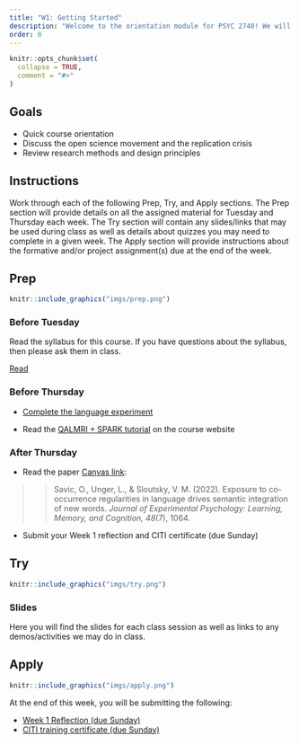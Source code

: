 ```yaml
---
title: "W1: Getting Started"
description: "Welcome to the orientation module for PSYC 2740! We will cover everything here and more on the first day of class. See you there."
order: 0 
---
```


```r
knitr::opts_chunk$set(
  collapse = TRUE,
  comment = "#>"
)
```


## Goals

- Quick course orientation
- Discuss the open science movement and the replication crisis
- Review research methods and design principles

## Instructions 

Work through each of the following Prep, Try, and Apply sections. The Prep section will provide details on all the assigned material for Tuesday and Thursday each week. The Try section will contain any slides/links that may be used during class as well as details about quizzes you may need to complete in a given week. The Apply section will provide instructions about the formative and/or project assignment(s) due at the end of the week.

## Prep


:::::{.card .border .border-2 .border-info}
:::: {.grid .g-0}
::: {.g-col-3}
:::: {.card-body}

```r
knitr::include_graphics("imgs/prep.png")
```

::::
:::

::: {.g-col-9}
:::: {.card-body}
### Before Tuesday

Read the syllabus for this course. If you have questions about the syllabus, then please ask them in class.

<a class="btn btn-outline-info" href="../course_docs/syllabus.html" role="button" >Read</a>

### Before Thursday

- <span style="color:#508AB0"><a href="https://bowdoin.instructure.com/courses/6255/assignments/63593?module_item_id=382040" target="_blank">Complete the language experiment</a></span>

- Read the [QALMRI + SPARK tutorial](https://teaching-me.github.io/coglab/articles/course_docs/QALMRI_SPARK.html) on the course website

### After Thursday

- Read the paper [Canvas link](https://bowdoin.instructure.com/courses/6255/files/728580?module_item_id=382042):

>> Savic, O., Unger, L., & Sloutsky, V. M. (2022). Exposure to co-occurrence regularities in language drives semantic integration of new words. <i>Journal of Experimental Psychology: Learning, Memory, and Cognition, 48</i>(7), 1064.

- Submit your Week 1 reflection and CITI certificate (due Sunday)

::::
:::
::::
:::::

## Try {.mt-5}

:::::{.card .border .border-2 .border-info}
:::: {.grid .g-0}
::: {.g-col-3}
:::: {.card-body}

```r
knitr::include_graphics("imgs/try.png")
```

::::
:::

::: {.g-col-9}
:::: {.card-body}

### Slides

Here you will find the slides for each class session as well as links to any demos/activities we may do in class.

<!-- <a class="btn btn-outline-info" href="https://teaching-me.github.io/coglab/slides/W1_Aug_31_2023.pdf" role="button" target="_blank">W1: Slides</a> -->


::::
:::


::::
:::::

## Apply {.mt-5}

:::::{.card .border .border-2 .border-info}
:::: {.grid .g-0}
::: {.g-col-3}
:::: {.card-body}

```r
knitr::include_graphics("imgs/apply.png")
```

::::
:::

::: {.g-col-9}
:::: {.card-body}

At the end of this week, you will be submitting the following:

- <span style="color:#508AB0"><a href="https://bowdoin.instructure.com/courses/6255/assignments/64645?module_item_id=386080" target="_blank">Week 1 Reflection (due Sunday)</a></span>
- <span style="color:#508AB0"><a href="https://bowdoin.instructure.com/courses/6255/assignments/63580?module_item_id=382037" target="_blank">CITI training certificate (due Sunday)</a></span>

::::
:::


::::
:::::